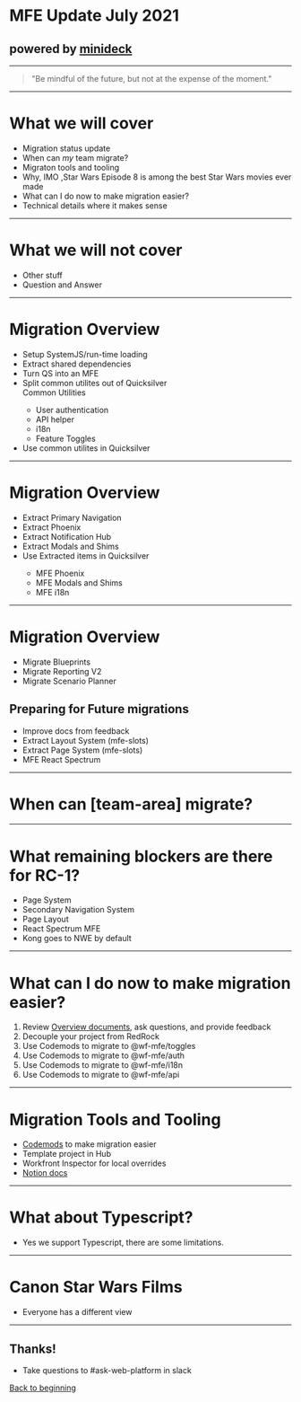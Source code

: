 # MFE Update July 2021

## powered by [minideck](https://github.com/filoxo/minideck)

---

> "Be mindful of the future, but not at the expense of the moment."

---

# What we will cover
- <Appear>Migration status update</Appear>
- <Appear>When can _my_ team migrate?</Appear>
- <Appear>Migraton tools and tooling</Appear>
- <Appear>Why, IMO ,Star Wars Episode 8 is among the best Star Wars movies ever made</Appear>
- <Appear>What can I do now to make migration easier?</Appear>
- <Appear>Technical details where it makes sense</Appear>

---

# What we will not cover
- <Appear>Other stuff</Appear>
- <Appear>Question and Answer</Appear>

---

# Migration Overview
<StageImage src={PreAlphaImage} stage='pre-alpha' />

- <Appear>Setup SystemJS/run-time loading</Appear>
- <Appear>Extract shared dependencies</Appear>
- <Appear>Turn QS into an MFE</Appear>
- <Appear>
  Split common utilites out of Quicksilver
  <div
    className='rounded-lg p-1 px-4 border-2 text-white'
    style={{backgroundColor: '#82c91e', borderColor: '#2b8a3e'}}
  >
    Common Utilities
    <ul>
      <li>
        User authentication
      </li>
      <li>
        API helper
      </li>
      <li>
        i18n
      </li>
      <li>
        Feature Toggles
      </li>
    </ul>
  </div>
  </Appear>
- <Appear>Use common utilites in Quicksilver</Appear>

---


# Migration Overview
<StageImage src={AlphaImage} stage='alpha' />

- <Appear>Extract Primary Navigation</Appear>
- <Appear>Extract Phoenix</Appear>
- <Appear>Extract Notification Hub</Appear>
- <Appear>Extract Modals and Shims</Appear>
- <Appear>
  Use Extracted items in Quicksilver
  <div
    className='rounded-lg p-1 px-4 border-2 text-white'
    style={{backgroundColor: '#82c91e', borderColor: '#2b8a3e'}}
  >
    <ul>
      <li>
        MFE Phoenix
      </li>
      <li>
        MFE Modals and Shims
      </li>
      <li>
        MFE i18n
      </li>
    </ul>
  </div>
</Appear>

---


# Migration Overview
<StageImage src={BetaImage} stage='beta' />

- <Appear><Done>Migrate Blueprints</Done></Appear>
- <Appear><InProgress>Migrate Reporting V2</InProgress></Appear>
- <Appear><InProgress>Migrate Scenario Planner</InProgress></Appear>

## Preparing for Future migrations
- <Appear><InProgress>Improve docs from feedback</InProgress></Appear>
- <Appear><InProgress>Extract Layout System (mfe-slots)</InProgress></Appear>
- <Appear><InProgress>Extract Page System (mfe-slots)</InProgress></Appear>
- <Appear><Early>MFE React Spectrum</Early></Appear>

---

# When can [team-area] migrate?

<MigrationRequirements />

---

# What remaining blockers are there for RC-1?
- Page System
- Secondary Navigation System
- Page Layout
- React Spectrum MFE
- Kong goes to NWE by default

---

# What can I do now to make migration easier?

1. <Appear>Review [Overview documents](https://www.notion.so/workfront/Microfrontend-architecture-and-design-d95a8983e96e43fe99236ca81520791e), ask questions, and provide feedback</Appear>
1. <Appear>Decouple your project from RedRock</Appear>
1. <Appear>Use Codemods to migrate to <InlineCode>@wf-mfe/toggles</InlineCode></Appear>
1. <Appear>Use Codemods to migrate to <InlineCode>@wf-mfe/auth</InlineCode></Appear>
1. <Appear>Use Codemods to migrate to <InlineCode>@wf-mfe/i18n</InlineCode></Appear>
1. <Appear>Use Codemods to migrate to <InlineCode>@wf-mfe/api</InlineCode></Appear>

---

# Migration Tools and Tooling

- [Codemods](https://gitlab.workfront.tech/web-platform/codemods) to make migration easier
- Template project in Hub
- Workfront Inspector for local overrides
- [Notion docs](https://www.notion.so/workfront/Project-to-MFE-migration-Overview-d6a2420ae667419c9e3d81499c9736d8)

---

# What about Typescript?

- Yes we support Typescript, there are some limitations.

---

# Canon Star Wars Films

- Everyone has a different view

---

## Thanks! 

- Take questions to #ask-web-platform in slack

[Back to beginning](/0)